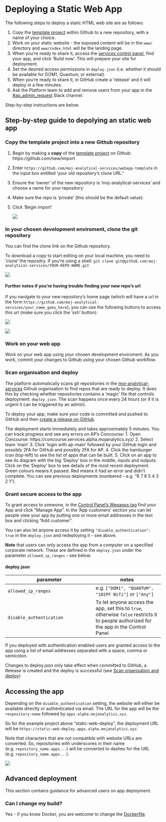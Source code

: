 # Deploying a Static Web App

The following steps to deploy a static HTML web site are as follows:

1. Copy the [template project](https://github.com/moj-analytical-services/webapp-template) within Github to a new repository, with a name of your choice.
2. Work on your static website - the exposed content will be in the `www/` directory and `www/index.html` will be the landing page.
3. When you're ready to share it, access the [services control panel](https://jenkins.services.alpha.mojanalytics.xyz/), find your app, and click 'Build now'. This will prepare your site for deployment.
4. Set the desired access permissions in `deploy.json` (i.e. whether it should be available for DOM1, Quantum, or external).
5. When you're ready to share it, in GitHub create a 'release' and it will deploy in a few minutes.
6. Ask the Platform team to add and remove users from your app in the [#ap_admin_request](https://asdslack.slack.com/messages/CBLAGCQG6/) Slack channel.

Step-by-step instructions are below.

## Step-by-step guide to depolying an static web app

### Copy the template project into a new Github repository

1. Begin by making a **copy** of the [template project](https://github.com/moj-analytical-services/webapp-template) on Github: https://github.com/new/import

2. Enter `https://github.com/moj-analytical-services/webapp-template` in the input box entitled 'your old repository’s clone URL:'

3. Ensure the 'owner' of the new repository is 'moj-analytical-services' and choose a name for your repository:

4. Make sure the repo is 'private' (this should be the default value):

5. Click 'Begin import'


   ![](images/static/static_clone.gif)

### In your chosen development enviroment, clone the git repository

You can find the clone link on the Github repository.

To download a copy to start editing on your local machine, you need to 'clone' the repositry. If you're using a shell: `git clone git@github.com:moj-analytical-services/YOUR-REPO-NAME.git`

![](images/static/static_git_clone.gif)

#### Further notes if you're having trouble finding your new repo's url

If you navigate to your new repository's home page (which will have a url in the form `https://github.com/moj-analytical-services/your_name_goes_here`), you can use the following buttons to access this url (make sure you click the 'ssh' button):

![](images/static/use_ssh.PNG)

![](images/static/ssh_url.PNG)


### Work on your web app

Work on your web app using your chosen development enviroment. As you work, commit your changes to Github using your chosen Github workflow.

### Scan organisation and deploy

The platform automatically scans git repositories in the [moj-analytical-services](https://github.com/moj-analytical-services/) Github organisation to find repos that are ready to deploy.  It does this by checking whether repositories contains a 'magic' file that controls deployment:  `deploy.json`. The scan happens once every 24 hours (or if it is urgent it can be triggered by an admin).

To deploy your app, make sure your code is committed and pushed to GitHub and then [create a release on GitHub](https://help.github.com/articles/creating-releases/).

The deployment starts immediately and takes approximately 5 minutes. You can track progress and see any errors on AP's Concourse:
1. Open Concourse: https://concourse.services.alpha.mojanalytics.xyz/
2. Select team 'main'
3. Click 'login with ap-main' followed by your GitHub login and possibly 2FA for GitHub and possibly 2FA for AP.
4. Click the hamburger icon (top-left) to see the list of apps that can be built.
5. Click on an app to see its diagram with the big 'Deploy' box in the middle, inputs and outputs. Click on the 'Deploy' box to see details of the most recent deployment. Green colours means it passed. Red means it had an error and didn't complete. You can see previous deployments (numbered - e.g. "8 7 6 5 4 3 2 1").

### Grant secure access to the app

To grant access to someone, in the [Control Panel's Wepapps tag](https://cpanel-master.services.dev.mojanalytics.xyz/#Webapps) find your App and click "Manage App". In the 'App customers' section you can let people view your app by putting one or more email addresses in the text box and clicking "Add customer".

You can also let anyone access it by setting `"disable_authentication": true` in the `deploy.json` and redeploying it - see above.

**Note** that users can only access the app from a computer on a specified corporate network. These are defined in the `deploy.json` under the parameter `allowed_ip_ranges` - see below.

#### deploy.json

| parameter | notes |
| --------- | ------- |
| `allowed_ip_ranges` | e.g. `["DOM1", "QUANTUM", "102PF Wifi"]` or `["Any"]`|
| `disable_authentication` | To let anyone access the app, set this to `true`, otherwise `false` restricts it to people authorized for the app in the Control Panel |

If you deployed with authentication enabled users are granted access to the app using a list of email addresses separated with a space, comma or semicolon.

Changes to deploy.json only take effect when committed to GitHub, a Release is created and the deploy is successful (see [Scan organisation and deploy][Scan organisation and deploy])


## Accessing the app

Depending on the `disable_authentication` setting, the website will either be available directly or authenticated via email. The URL for the app will be the `respository-name` followed by `apps.alpha.mojanalytics.xyz`.

So for the example project above "static-web-deploy", the deployment URL will be `https://static-web-deploy.apps.alpha.mojanalytics.xyz`.

Note that characters that are not compatible with website URLs are converted. So, repositories with underscores in their name (e.g. `repository_name.apps...`) will be converted to dashes for the URL (e.g. `repository_name.apps...`).

![](images/static/static_deployed.gif)


## Advanced deployment

This section contains guidance for advanced users on app deployment.

### Can I change my build?

Yes - if you know Docker, you are welcome to change the
[Dockerfile](https://github.com/moj-analytical-services/webapp-template/blob/master/Dockerfile).
